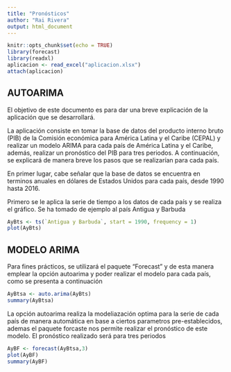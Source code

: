 ```yaml
---
title: "Pronósticos"
author: "Rai Rivera"
output: html_document
---
```


```r
knitr::opts_chunk$set(echo = TRUE)
library(forecast)
library(readxl)
aplicacion <- read_excel("aplicacion.xlsx")
attach(aplicacion)
```

## AUTOARIMA

El objetivo de este documento es para dar una breve explicación de la aplicación que se desarrollará. 

La aplicación consiste en tomar la base de datos del producto interno bruto (PIB) de la Comisión económica para América Latina y el Caribe (CEPAL) y realizar un modelo ARIMA para cada país de América Latina y el Caribe, además, realizar un pronóstico del PIB para tres periodos. A continuación, se explicará de manera breve los pasos que se realizarían para cada país.

En primer lugar, cabe señalar que la base de datos se encuentra en terminos anuales en dólares de Estados Unidos para cada país, desde 1990 hasta 2016. 

Primero se le aplica la serie de tiempo a los datos de cada país y se realiza el gráfico. Se ha tomado de ejemplo al país Antigua y Barbuda
```r
AyBts <- ts(`Antigua y Barbuda`, start = 1990, frequency = 1)
plot(AyBts)
```

## MODELO ARIMA

Para fines prácticos, se utilizará el paquete "Forecast" y de esta manera emplear la opción autoarima y poder realizar el modelo para cada país, como se presenta a continuación

```r
AyBtsa <- auto.arima(AyBts)
summary(AyBtsa)
```

La opción autoarima realiza la modeliazación optima para la serie de cada país de manera automática en base a ciertos parametros pre-establecidos, ademas el paquete forcaste nos permite realizar el pronóstico de este modelo. El pronóstico realizado será para tres periodos

```r
AyBF <- forecast(AyBtsa,3)
plot(AyBF)
summary(AyBF)
```
